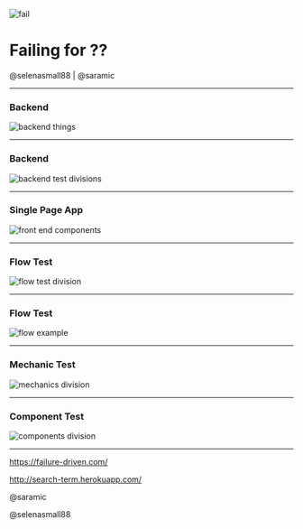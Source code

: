 

<Head>
  <title>Presentation Title</title>
</Head>

![fail](https://media.giphy.com/media/g8CJl0epg71MQ/giphy.gif)

# Failing for ??
@selenasmall88 | @saramic

---

### Backend
![backend things](/images/1-backend-things.jpg)

---

### Backend
![backend test divisions](/images/2-backend-test-divisions.jpg)

---
### Single Page App

![front end components](/images/4-front-end-components.jpg)

---
### Flow Test

![flow test division](/images/5-flow-test-divisions.jpg)

---
### Flow Test

![flow example](/images/6-flow-example.jpg)

---

### Mechanic Test
![mechanics division](/images/7-mechanics-division.jpg)

---

### Component Test
![components division](/images/9-components-division.jpg)

---

<https://failure-driven.com/>

<http://search-term.herokuapp.com/>

@saramic

@selenasmall88

